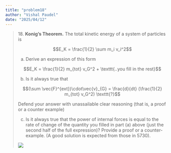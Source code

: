 ```yaml
---
title: "problem18"
author: "Vishal Paudel"
date: "2025/04/12"
---
```


> 18\. **Konig's Theorem.** The total kinetic energy of a system of particles is
>
> $$E_K = \frac{1}{2} \sum m_i v_i^2$$
>
> (a) Derive an expression of this form
>
> $$E_K = \frac{1}{2} m_{tot} v_G^2 + \texttt{..you fill in the rest}$$
>
> (b) Is it always true that
>
> $$(\sum \vec{F}^{ext})\cdot\vec{v}_{G} = \frac{d}{dt} (\frac{1}{2} m_{tot} v_G^2) \texttt{?}$$
>
> Defend your answer with unassailable clear reasoning (that is, a proof or a counter example)
>
> (c) Is it always true that the power of internal forces is equal to the rate of change of the quantity you filled in part (a) above (just the second half of the full expression)? Provide a proof or a counter-example. (A good solution is expected from those in 5730).
>
> ![](../../media/problem18/problem18-fbd.png)
